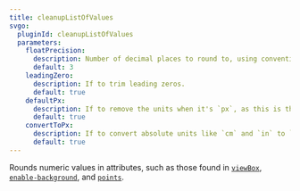 ```yaml
---
title: cleanupListOfValues
svgo:
  pluginId: cleanupListOfValues
  parameters:
    floatPrecision:
      description: Number of decimal places to round to, using conventional rounding rules.
      default: 3
    leadingZero:
      description: If to trim leading zeros.
      default: true
    defaultPx:
      description: If to remove the units when it's `px`, as this is the default if not specified.
      default: true
    convertToPx:
      description: If to convert absolute units like `cm` and `in` to `px`.
      default: true
---
```


Rounds numeric values in attributes, such as those found in [`viewBox`](https://developer.mozilla.org/docs/Web/SVG/Attribute/viewBox), [`enable-background`](https://developer.mozilla.org/docs/Web/SVG/Attribute/enable-background), and [`points`](https://developer.mozilla.org/docs/Web/SVG/Attribute/points).
